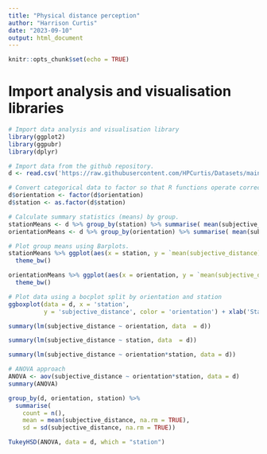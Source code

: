 ```yaml
---
title: "Physical distance perception"
author: "Harrison Curtis"
date: "2023-09-10"
output: html_document
---
```


```r
knitr::opts_chunk$set(echo = TRUE)
```

# Import analysis and visualisation libraries
```r
# Import data analysis and visualisation library 
library(ggplot2)
library(ggpubr)
library(dplyr)
```

```r
# Import data from the github repository.
d <- read.csv('https://raw.githubusercontent.com/HPCurtis/Datasets/main/Maglio%20and%20Polman%202014.csv')

# Convert categorical data to factor so that R functions operate correctly.
d$orientation <- factor(d$orientation)
d$station <- as.factor(d$station)
```

```r
# Calculate summary statistics (means) by group. 
stationMeans <- d %>% group_by(station) %>% summarise( mean(subjective_distance) )
orientationMeans <- d %>% group_by(orientation) %>% summarise( mean(subjective_distance) )
```

```r

# Plot group means using Barplots.
stationMeans %>% ggplot(aes(x = station, y = `mean(subjective_distance)`)) + geom_col() +
  theme_bw()
```

```r
orientationMeans %>% ggplot(aes(x = orientation, y = `mean(subjective_distance)`)) + geom_col() +
  theme_bw()
```

```r
# Plot data using a bocplot split by orientation and station
ggboxplot(data = d, x = 'station', 
          y = 'subjective_distance', color = 'orientation') + xlab('Station') + ylab('Subjective distance recording')
```

```r
summary(lm(subjective_distance ~ orientation, data  = d))
```

```r
summary(lm(subjective_distance ~ station, data  = d))
```

```r
summary(lm(subjective_distance ~ orientation*station, data = d))
```


```r
# ANOVA approach
ANOVA <- aov(subjective_distance ~ orientation*station, data = d)
summary(ANOVA)
```


```r
group_by(d, orientation, station) %>%
  summarise(
    count = n(),
    mean = mean(subjective_distance, na.rm = TRUE),
    sd = sd(subjective_distance, na.rm = TRUE))
```


```r


TukeyHSD(ANOVA, data = d, which = "station")

```
